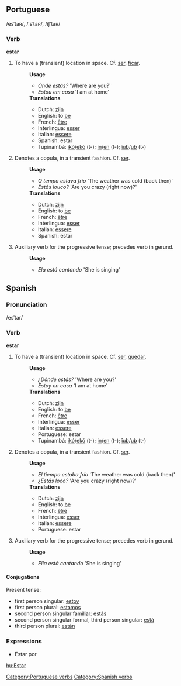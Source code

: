 ==Portuguese==
/esˈtaʀ/, /isˈtaʀ/, /iʃˈtaʀ/
===Verb===
[[Category:Portuguese verbs]]
'''estar'''
#To have a (transient) location in space. Cf. [[ser]], [[ficar]].
#:'''Usage'''
#:*''Onde estás?'' 'Where are you?'
#:*''Estou em casa'' 'I am at home'
#:'''Translations'''
#:*Dutch: [[zijn]]
#:*English: to [[be]]
#:*French: [[être]]
#:*Interlingua: [[esser]]
#:*Italian: [[essere]]
#:*Spanish: estar
#:*Tupinambá: [[ikó]]/[[ekó]] (t-); [[in]]/[[en]] (t-); [[îub]]/[[ub]] (t-)
#Denotes a copula, in a transient fashion. Cf. [[ser]].
#:'''Usage'''
#:*''O tempo estava frio'' 'The weather was cold (back then)'
#:*''Estás louco?'' 'Are you crazy (right now)?'
#:'''Translations'''
#:*Dutch: [[zijn]]
#:*English: to [[be]]
#:*French: [[être]]
#:*Interlingua: [[esser]]
#:*Italian: [[essere]]
#:*Spanish: estar
#Auxiliary verb for the progressive tense; precedes verb in gerund.
#:'''Usage'''
#:*''Ela está cantando'' 'She is singing'
==Spanish==
=== Pronunciation ===
/esˈtar/
===Verb===
[[Category:Spanish verbs]]
'''estar'''
#To have a (transient) location in space. Cf. [[ser]], [[quedar]].
#:'''Usage'''
#:*''¿Dónde estás?'' 'Where are you?'
#:*''Estoy en casa'' 'I am at home'
#:'''Translations'''
#:*Dutch: [[zijn]]
#:*English: to [[be]]
#:*French: [[être]]
#:*Interlingua: [[esser]]
#:*Italian: [[essere]]
#:*Portuguese: estar
#:*Tupinambá: [[ikó]]/[[ekó]] (t-); [[in]]/[[en]] (t-); [[îub]]/[[ub]] (t-)
#Denotes a copula, in a transient fashion. Cf. [[ser]].
#:'''Usage'''
#:*''El tiempo estaba frío'' 'The weather was cold (back then)'
#:*''¿Estás loco?'' 'Are you crazy (right now)?'
#:'''Translations'''
#:*Dutch: [[zijn]]
#:*English: to [[be]]
#:*French: [[être]]
#:*Interlingua: [[esser]]
#:*Italian: [[essere]]
#:*Portuguese: estar
#Auxiliary verb for the progressive tense; precedes verb in gerund.
#:'''Usage'''
#:*''Ella está cantando'' 'She is singing'
====Conjugations====

Present tense:

*first person singular: [[estoy]]
*first person plural: [[estamos]]
*second person singular familiar: [[estás]]
*second person singular formal, third person singular: [[está]]
*third person plural: [[están]]
===Expressions===
* Estar por

[[hu:Estar]]